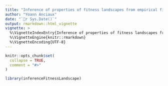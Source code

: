 ```yaml
---
title: "Inference of properties of fitness landscapes from empirical fitness landscapes"
author: "Yoann Anciaux"
date: "`r Sys.Date()`"
output: rmarkdown::html_vignette
vignette: >
  %\VignetteIndexEntry{Inference of properties of fitness landscapes from empirical fitness landscapes}
  %\VignetteEngine{knitr::rmarkdown}
  %\VignetteEncoding{UTF-8}
---
```


```r
knitr::opts_chunk$set(
  collapse = TRUE,
  comment = "#>"
)
```

```r
library(inferenceFitnessLandscape)
```
